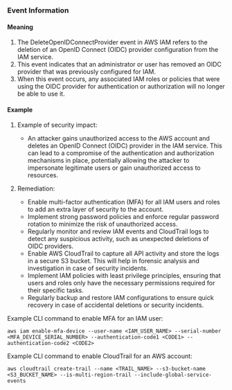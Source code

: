 
### Event Information

#### Meaning

1. The DeleteOpenIDConnectProvider event in AWS IAM refers to the deletion of an OpenID Connect (OIDC) provider configuration from the IAM service.
2. This event indicates that an administrator or user has removed an OIDC provider that was previously configured for IAM.
3. When this event occurs, any associated IAM roles or policies that were using the OIDC provider for authentication or authorization will no longer be able to use it.

#### Example

1. Example of security impact: 
   - An attacker gains unauthorized access to the AWS account and deletes an OpenID Connect (OIDC) provider in the IAM service. This can lead to a compromise of the authentication and authorization mechanisms in place, potentially allowing the attacker to impersonate legitimate users or gain unauthorized access to resources.

2. Remediation:
   - Enable multi-factor authentication (MFA) for all IAM users and roles to add an extra layer of security to the account.
   - Implement strong password policies and enforce regular password rotation to minimize the risk of unauthorized access.
   - Regularly monitor and review IAM events and CloudTrail logs to detect any suspicious activity, such as unexpected deletions of OIDC providers.
   - Enable AWS CloudTrail to capture all API activity and store the logs in a secure S3 bucket. This will help in forensic analysis and investigation in case of security incidents.
   - Implement IAM policies with least privilege principles, ensuring that users and roles only have the necessary permissions required for their specific tasks.
   - Regularly backup and restore IAM configurations to ensure quick recovery in case of accidental deletions or security incidents.

Example CLI command to enable MFA for an IAM user:
```
aws iam enable-mfa-device --user-name <IAM_USER_NAME> --serial-number <MFA_DEVICE_SERIAL_NUMBER> --authentication-code1 <CODE1> --authentication-code2 <CODE2>
```

Example CLI command to enable CloudTrail for an AWS account:
```
aws cloudtrail create-trail --name <TRAIL_NAME> --s3-bucket-name <S3_BUCKET_NAME> --is-multi-region-trail --include-global-service-events
```

